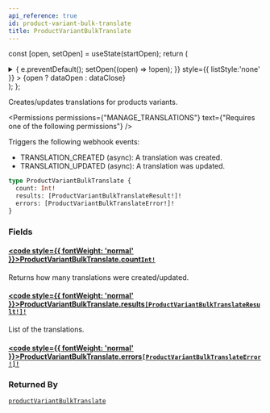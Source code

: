 ```yaml
---
api_reference: true
id: product-variant-bulk-translate
title: ProductVariantBulkTranslate
---
```






const [open, setOpen] = useState(startOpen);
return (
<details {...(open ? { open: true } : {})} className="details" style={{ border:'none', boxShadow:'none', background:'var(--ifm-background-color)' }}>
<summary
onClick={(e) => {
e.preventDefault();
setOpen((open) => !open);
}}
style={{ listStyle:'none' }} >
{open ? dataOpen : dataClose}
</summary>
{open && children}
</details>
);
};

Creates/updates translations for products variants.


<Permissions permissions={"MANAGE_TRANSLATIONS"} text={"Requires one of the following permissions"} />


Triggers the following webhook events:

- TRANSLATION_CREATED (async): A translation was created.
- TRANSLATION_UPDATED (async): A translation was updated.

```graphql
type ProductVariantBulkTranslate {
  count: Int!
  results: [ProductVariantBulkTranslateResult!]!
  errors: [ProductVariantBulkTranslateError!]!
}
```

### Fields

#### [<code style={{ fontWeight: 'normal' }}>ProductVariantBulkTranslate.<b>count</b></code>](#)<Bullet />[`Int!`](../../../api-reference/miscellaneous/scalars/int.mdx) <Badge class="badge badge--secondary" text="non-null"/> <Badge class="badge badge--secondary" text="scalar"/> <Badge class="badge badge--secondary" text="miscellaneous"/>

Returns how many translations were created/updated.

#### [<code style={{ fontWeight: 'normal' }}>ProductVariantBulkTranslate.<b>results</b></code>](#)<Bullet />[`[ProductVariantBulkTranslateResult!]!`](../../../api-reference/products/objects/product-variant-bulk-translate-result.mdx) <Badge class="badge badge--secondary" text="non-null"/> <Badge class="badge badge--secondary" text="object"/> <Badge class="badge badge--secondary" text="products"/>

List of the translations.

#### [<code style={{ fontWeight: 'normal' }}>ProductVariantBulkTranslate.<b>errors</b></code>](#)<Bullet />[`[ProductVariantBulkTranslateError!]!`](../../../api-reference/miscellaneous/objects/product-variant-bulk-translate-error.mdx) <Badge class="badge badge--secondary" text="non-null"/> <Badge class="badge badge--secondary" text="object"/> <Badge class="badge badge--secondary" text="miscellaneous"/>

### Returned By

[`productVariantBulkTranslate`](../../../api-reference/products/mutations/product-variant-bulk-translate.mdx) <Badge class="badge badge--secondary" text="mutation"/>

